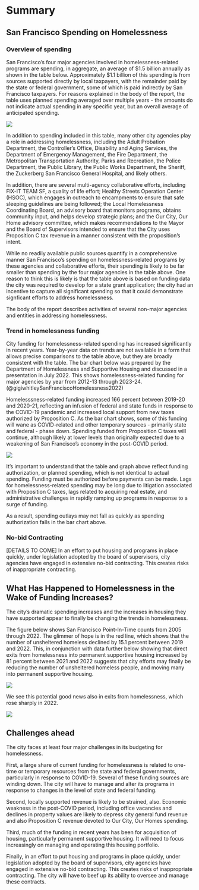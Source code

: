 # Summary {.unnumbered}

## San Francisco Spending on Homelessness

### Overview of spending

San Francisco's four major agencies involved in homelessness-related programs are spending, in aggregate, an average of \$1.5 billion annually as shown in the table below. Approximately \$1.1 billion of this spending is from sources supported directly by local taxpayers, with the remainder paid by the state or federal government, some of which is paid indirectly by San Francisco taxpayers. For reasons explained in the body of the report, the table uses planned spending averaged over multiple years - the amounts do not indicate actual spending in any specific year, but an overall average of anticipated spending.

![](results/spend_table.png)

In addition to spending included in this table, many other city agencies play a role in addressing homelessness, including the Adult Probation Department, the Controller's Office, Disability and Aging Services, the Department of Emergency Management, the Fire Department, the Metropolitan Transportation Authority, Parks and Recreation, the Police Department, the Public Library, the Public Works Department, the Sheriff, the Zuckerberg San Francisco General Hospital, and likely others.

In addition, there are several multi-agency collaborative efforts, including FIX-IT TEAM SF, a quality of life effort; Healthy Streets Operation Center (HSOC), which engages in outreach to encampments to ensure that safe sleeping guidelines are being followed; the Local Homelessness Coordinating Board, an advisory board that monitors programs, obtains community input, and helps develop strategic plans; and the Our City, Our Home advisory committee, which  makes recommendations to the Mayor and the Board of Supervisors intended to ensure that the City uses Proposition C tax revenue in a manner consistent with the proposition's intent.

While no readily available public sources quantify in a comprehensive manner San Francisco's spending on homelessness-related programs by these agencies and collaborative efforts, their spending is likely to be far smaller than spending by the four major agencies in the table above. One reason to think this is likely is that the table above is based on funding data the city was required to develop for a state grant application; the city had an incentive to capture all significant spending so that it could demonstrate signficant efforts to address homelessness.

The body of the report describes activities of several non-major agencies and entities in addressing homelessness.

### Trend in homelessness funding

City funding for homelessness-related spending has increased significantly in recent years. Year-by-year data on trends are not available in a form that allows precise comparisons to the table above, but they are broadly consistent with the table. The bar chart below was prepared by the Department of Homelessness and Supportive Housing and discussed in a presentation in July 2022. This shows homelessness-related funding for major agencies by year from 2012-13 through 2023-24. (@gigiwhitleySanFranciscoHomelessness2022)

Homelesssness-related funding increased 166 percent between 2019-20 and 2020-21, reflecting an infusion of federal and state funds in response to the COVID-19 pandemic and increased local support from new taxes authorized by Proposition C. As the bar chart shows, some of this funding will wane as COVID-related and other temporary sources - primarily state and federal - phase down. Spending funded from Proposition C taxes will continue, although likely at lower levels than originally expected due to a weakening of San Francisco's economy in the post-COVID period.

![](images/image-170457610.png)

It's important to understand that the table and graph above reflect funding authorization, or planned spending, which is not identical to actual spending. Funding must be authorized before payments can be made. Lags for homelessness-related spending may be long due to litigation associated with Proposition C taxes, lags related to acquiring real estate, and administrative challenges in rapidly ramping up programs in response to a surge of funding.

As a result, spending outlays may not fall as quickly as spending authorization falls in the bar chart above.

### No-bid Contracting

[DETAILS TO COME]
In an effort to put housing and programs in place quickly, under legislation adopted by the board of supervisors, city agencies have engaged in extensive no-bid contracting. This creates risks of inappropriate contracting.

## What Has Happened to Homelessness in the Wake of Funding Increases?

The city's dramatic spending increases and the increases in housing they have supported appear to finally be changing the trends in homelessness. 

The figure below shows San Francisco Point-In-Time counts from 2005 through 2022. The glimmer of hope is in the red line, which shows that the number of unsheltered homeless declined by 15.1 percent between 2019 and 2022. This, in conjunction with data further below showing that direct exits from homelessness into permanent supportive housing increased by 81 percent between 2021 and 2022 suggests that city efforts may finally be reducing the number of unsheltered homeless people, and moving many into permanent supportive housing.

![](results/pit_trend.png)

We see this potential good news also in exits from homelessness, which rose sharply in 2022.

![](results/exits_trend.png)


## Challenges ahead

The city faces at least four major challenges in its budgeting for homelessness.

First, a large share of current funding for homelessness is related to one-time or temporary resources from the state and federal governments, particularly in response to COVID-19. Several of these funding sources are winding down. The city will have to manage and alter its programs in response to changes in the level of state and federal funding.

Second, locally supported revenue is likely to be strained, also. Economic weakness in the post-COVID period, including office vacancies and declines in property values are likely to depress city general fund revenue and also Proposition C revenue devoted to Our City, Our Homes spending.

Third, much of the funding in recent years has been for acquisition of housing, particularly permanent supportive housing. It will need to focus increasingly on managing and operating this housing portfolio.

Finally, in an effort to put housing and programs in place quickly, under legislation adopted by the board of supervisors, city agencies have engaged in extensive no-bid contracting. This creates risks of inappropriate contracting. The city will have to beef up its ability to oversee and manage these contracts.



